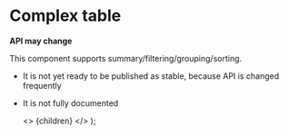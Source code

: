 
# Complex table

**<FcHighPriority /> API may change <FcHighPriority />**

This component supports summary/filtering/grouping/sorting.

-   It is not yet ready to be published as stable, because API is changed frequently
-   It is not fully documented

    <>
        <CommonHead title="Docs: Complex table" />
        {children}
    </>
);

